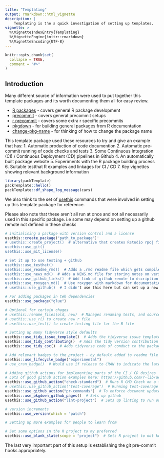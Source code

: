 ```yaml
---
title: "Templating"
output: rmarkdown::html_vignette
description: |
    Templating is the a quick investigation of setting up templates.
vignette: >
  %\VignetteIndexEntry{Templating}
  %\VignetteEngine{knitr::rmarkdown}
  %\VignetteEncoding{UTF-8}
---
```


```r
knitr::opts_chunk$set(
  collapse = TRUE,
  comment = "#>"
)
```

## Introduction

Many different source of information were used to put together this template packages and its worth documenting them all for easy review.

* [R packages](https://r-pkgs.org/website.html) - covers general R package development
* [precommit](https://pre-commit.com/) - covers general precommit setups
* [r precommit](https://github.com/lorenzwalthert/precommit) - covers some extra r specific precommits
* [pkgdown](https://pkgdown.r-lib.org/) - for building general packages from R documentation
* [change-pkg-name](https://www.njtierney.com/post/2017/10/27/change-pkg-name/) - for thinking of how to change the package name

This template package used these resources to try and give an example that has:
1. Automatic production of code documention
2. Automatic pre-commit running of code checks and tests
3. Some Continuous Integration (CI) / Continuous Deployment (CD) pipelines in Github
4. An automatically built package website
5. Experiments with the R package building process
6. Suitable testthat R examples and linkages for CI / CD
7. Key vignettes showing relevant background information

```r
library(packTemplate)
packTemplate::hello()
packTemplate::df_shape_log_message(cars)
```

We also think to the set of [usethis](https://usethis.r-lib.org/reference/index.html) commands that were involved in setting up this template package for reference.

Please also note that these aren't all run at once and not all necessarily used in this specific package. i.e some may depend on setting up a github remote not defined in these checks

``` r
# initialising a package with version control and a license
usethis::create_package("path_to_package")'
# usethis::create_project()  # alternative that creates Rstudio rpoj files
usethis::use_git()
usethis::use_mit_license()

# Set it up to use testing + github
usethis::use_testhat()
usethis::use_readme_rmd()  # Adds a .rmd readme file which gets compiled to an readme.md
usethis::use_news_md()  # Adds a NEWS.md file for storing notes on version changes and releases
usethis::use_github_links()  # Add link of github remote to dscription file
usethis::use_roxygen_md()  # Use roxygen with markdown for documentation
# usethis::use_github()  # I didn't use this here but can set up a new git repository

# For adding packages in teh dependencies
usethis::use_package("glue")

# Optional for certain chages
# usethis::rename_files(old, new)  # Manages renaming tests, and source files to match new name
# usethis::use_r() to create new r file
# usethis::use_test() to create testing file for the R file

# Setting up many TidyVerse style defaults
usethis::use_tidy_issue_template()  # Adds the tidyverse issue template by default. It asks for a repex of the issue
usethis::use_tidy_contributing()  # Adds the tidy version contribution guidelines to the package
usethis::use_tidy_coc()  # Adds tidyverse code of conduct to the package

# Add relevant badges to the project - by default added to readme file
usethis::use_lifecycle_badge("experimental")
# use_cran_badge()  # Would use if release to CRAN to indicate the latest CRAN release

# Adding github actions for implementing parts of the CI / CD desires
# Lots of good github action examples here: https://github.com/r-lib/actions/tree/v2/examples
usethis::use_github_action("check-standard")  # Runs R CMD Check on a few operating systems
# usethis::use_github_action("test-coverage")  # Running test-coverage on push - USES EXTERNAL SERVICE, don't run unless code is public
usethis::use_github_action("pr-commands")  # To enforce document update + styler use in code on pull requests
usethis::use_pkgdown_github_pages()  # Sets up github
usethis::use_github_action("lint-project")  # Sets up linting to run on package commit and check for R syntax errors

# version increments
usethis::use_version(which = "patch")

# Setting up more examples for people to learn from

# Set some options in the R project to my preferred
usethis::use_blank_slate(scope = "project")  # Sets R project to not keep R workspace
```

The last very important part of this setup is establishing the git pre-commit hooks appropriately.
